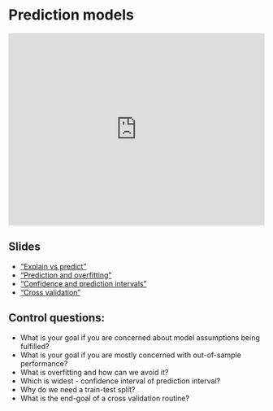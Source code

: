 # Prediction models

::: {style="padding:75% 0 0 0;position:relative;"}
<iframe src="https://vimeo.com/showcase/11647431/embed?portrait=0&amp;byline=0" allowfullscreen frameborder="0" style="position:absolute;top:0;left:0;width:100%;height:100%;">

</iframe>
:::

## Slides

-   ["Explain vs predict"](video-pdfs/5/explain_vs_predict.pdf)
-   ["Prediction and overfitting"](video-pdfs/5/prediction_and_overfitting.pdf)
-   ["Confidence and prediction intervals"](video-pdfs/5/confidence_and_prediction_intervals.pdf)
-   ["Cross validation"](video-pdfs/5/crossvalidation.pdf)

## Control questions:

- What is your goal if you are concerned about model assumptions being fulfilled?
- What is your goal if you are mostly concerned with out-of-sample performance?
- What is overfitting and how can we avoid it?
- Which is widest - confidence interval of prediction interval?
- Why do we need a train-test split?
- What is the end-goal of a cross validation routine?
